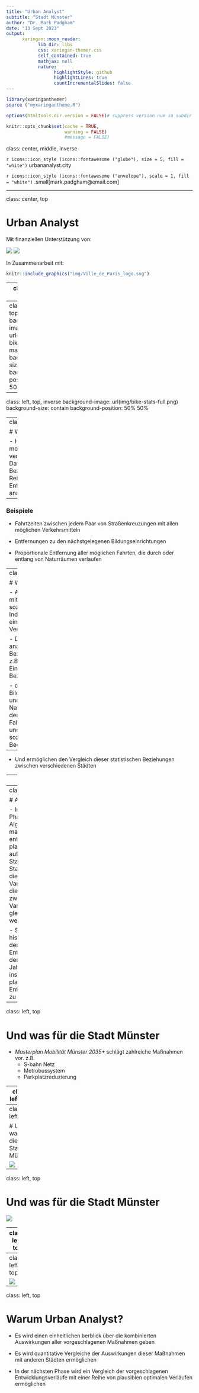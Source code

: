 ```yaml
---
title: "Urban Analyst"
subtitle: "Stadt Münster"
author: "Dr. Mark Padgham"
date: "13 Sept 2023"
output:
      xaringan::moon_reader:
            lib_dir: libs
            css: xaringan-themer.css
            self_contained: true
            mathjax: null
            nature:
                  highlightStyle: github
                  highlightLines: true
                  countIncrementalSlides: false
---
```


```r
library(xaringanthemer)
source ("myxaringantheme.R")
```

```r
options(htmltools.dir.version = FALSE)# suppress version num in subdir name

knitr::opts_chunk$set(cache = TRUE,
                      warning = FALSE)
                      #message = FALSE)
```

class: center, middle, inverse

`r icons::icon_style (icons::fontawesome ("globe"), size = 5, fill = "white")` urbananalyst.city

`r icons::icon_style (icons::fontawesome ("envelope"), scale = 1, fill = "white")` .small[mark.padgham@email.com]



---

class: center, top

# Urban Analyst

Mit finanziellen Unterstützung von:

![](img/ptfund_logo.svg) ![](img/bmbf_logo.svg)

In Zusammenarbeit mit:

```r
knitr::include_graphics("img/Ville_de_Paris_logo.svg")
```



---
class: left, top

# Was ist Urban Analyst?

### Eine Plattform mit:

- Interaktive Karten für jede Stadt mit voranalysierten Datensätzen

- Statistische Darstellungen für jeden Datensatz zum Vergleich jeder Stadt

- ... Weitere Funktionen in Entwicklung



---
class: left, top, inverse
background-image: url(img/ms-bike-map.png)
background-size: contain
background-position: 50% 50%

---
class: left, top, inverse
background-image: url(img/bike-stats-full.png)
background-size: contain
background-position: 50% 50%


---
class: left, top

# Was für Daten?

- Hauptsächlich mobilitäts- und verkehrsorientierte Datensätze, die in Bezug auf Reisezeiten und Entfernungen analysiert werden

--

### Beispiele

- Fahrtzeiten zwischen jedem Paar von Straßenkreuzungen mit allen möglichen Verkehrsmitteln

- Entfernungen zu den nächstgelegenen Bildungseinrichtungen

- Proportionale Entfernung aller möglichen Fahrten, die durch oder entlang von Naturräumen verlaufen


---
class: left, top

# Was für Daten?

- Alle Datensätze sind mit einem primären soziodemografischen Indikator sowie mit einander in Verbindung gestellt.

- Diese statistisch analysierten Beziehungen bieten z.B. einen direkten Einblick in die Beziehung zwischen:

  - der Nähe zu Bildungseinrichtungen und dem Zugang zu Naturräumen, oder
  - der Fahrradinfrastruktur und den soziodemografischen Bedingungen.

--

- Und ermöglichen den Vergleich dieser statistischen Beziehungen zwischen verschiedenen Städten

---
class: left, top

# Warum Urban Analyst?

- Macht statistische vergleiche zwischen Städten offen und transparent

- Ermöglicht es den Städten, direkt von anderen Städten zu lernen

- Transfer von Fachwissen aus geschlossenen, privaten (Beratungs-)Unternehmen zurück in öffentliche Hände


---
class: left, top

# And was nun?

- In der nächsten Phase wird ein Algorithmus für maschinelles Lernen entwickelt, der plausible Wege aufzeigt, wie eine Stadt einer anderen Stadt in Bezug auf die gewünschten Variablen und/oder die Beziehungen zwischen den Variablen gleichwertiger werden kann.

- Sie wird sich auf historische Analysen der Entwicklungsverläufe der letzten etwa fünf Jahre stützen, insbesondere um plausible Entwicklungsraten zu kalibrieren.

---
class: left, top

# Und was für die Stadt Münster

- *Masterplan Mobilität Münster 2035+* schlägt zahlreiche Maßnahmen vor. z.B.
    - S-bahn Netz
    - Metrobussystem
    - Parkplatzreduzierung

---
class: left, top

# Und was für die Stadt Münster

![](img/transport-combined.png)

---
class: left, top

# Und was für die Stadt Münster

![](img/bicycle.png)

---
class: left, top

# Und was für die Stadt Münster

![](img/parking.png)

---
class: left, top

# Und was für die Stadt Münster

![](img/social-bike.png)

---
class: left, top

![](img/ms-social-bike-map.png)

---
class: left, top

# Warum Urban Analyst?

- Es wird einen einheitlichen berblick über die kombinierten Auswirkungen aller vorgeschlagenen Maßnahmen geben

- Es wird quantitative Vergleiche der Auswirkungen dieser Maßnahmen mit anderen Städten ermöglichen

- In der nächsten Phase wird ein Vergleich der vorgeschlagenen Entwicklungsverläufe mit einer Reihe von plausiblen optimalen Verläufen ermöglichen
